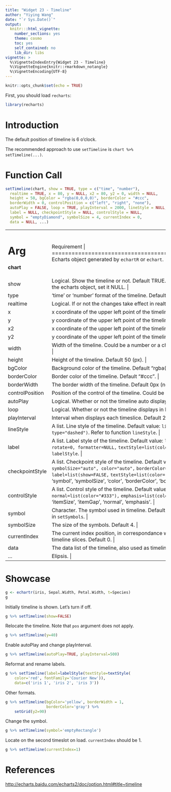---
title: "Widget 23 - Timeline"
author: "Yiying Wang"
date: "`r Sys.Date()`"
output: 
  knitr:::html_vignette:
    number_sections: yes
    theme: cosmo
    toc: yes
    self_contained: no
    lib_dir: libs
vignette: >
  %\VignetteIndexEntry{Widget 23 - Timeline}
  %\VignetteEngine{knitr::rmarkdown_notangle}
  %\VignetteEncoding{UTF-8}
---

```{r setup, include=FALSE}
knitr::opts_chunk$set(echo = TRUE)
```

First, you should load `recharts`:
```{r}
library(recharts)
```

# Introduction

The default position of timeline is 6 o'clock.

The recommended approach to use `setTimeline` is `chart %>% setTimeline(...)`.

# Function Call

```r
setTimeline(chart, show = TRUE, type = c("time", "number"),
  realtime = TRUE, x = 80, y = NULL, x2 = 80, y2 = 0, width = NULL,
  height = 50, bgColor = "rgba(0,0,0,0)", borderColor = "#ccc",
  borderWidth = 0, controlPosition = c("left", "right", "none"),
  autoPlay = FALSE, loop = TRUE, playInterval = 2000, lineStyle = NULL,
  label = NULL, checkpointStyle = NULL, controlStyle = NULL,
  symbol = "emptyDiamond", symbolSize = 4, currentIndex = 0,
  data = NULL, ...)
```

+---------------+--------------------------------------------------------------+
|   Arg         |  Requirement                                                |
+===============+==============================================================+
| **chart**     | Echarts object generated by `echartR` or `echart`.  |
+---------------+--------------------------------------------------------------+
| show          | Logical. Show the timeline or not. Default TRUE. If you want to remove timeline from the echarts object, set it NULL. |
+---------------+--------------------------------------------------------------+
| type          | 'time' or 'number' format of the timeline. Default 'time'. |
+---------------+--------------------------------------------------------------+
| realtime      | Logical. If or not the changes take effect in realtime manner. Default TRUE. |
+---------------+--------------------------------------------------------------+
| x             | x coordinate of the upper left point of the timeline bar. Default 80. |
+---------------+--------------------------------------------------------------+
| y             | y coordinate of the upper left point of the timeline bar. Default NULL (automatic). |
+---------------+--------------------------------------------------------------+
| x2            | x coordinate of the upper left point of the timeline bar. Default 80. |
+---------------+--------------------------------------------------------------+
| y2            | y coordinate of the upper left point of the timeline bar. Default 0. |
+---------------+--------------------------------------------------------------+
| width         | Width of the timeline. Could be a number or a character in percent form. Default NULL. |
+---------------+--------------------------------------------------------------+
| height        | Height of the timeline. Default 50 (px). |
+---------------+--------------------------------------------------------------+
| bgColor       | Background color of the timeline. Default "rgba(0,0,0,0)" (transparent). |
+---------------+--------------------------------------------------------------+
| borderColor   | Border color of the timeline. Default "#ccc". |
+---------------+--------------------------------------------------------------+
| borderWidth   | The border width of the timeline. Default 0px (not shown). |
+---------------+--------------------------------------------------------------+
|controlPosition| Position of the control of the timeline. Could be 'left', 'right' or 'none'. Default 'left'. |
+---------------+--------------------------------------------------------------+
| autoPlay      | Logical. Whether or not the timeline auto displays. Default FALSE. |
+---------------+--------------------------------------------------------------+
| loop          | Logical. Whether or not the timeline displays in loop mode. Default TRUE. |
+---------------+--------------------------------------------------------------+
| playInterval  | Interval when displays each timeslice. Default 2000 (ms). |
+---------------+--------------------------------------------------------------+
| lineStyle     | A list. Line style of the timeline. Default value: `list(color="#666", width=1, type="dashed")`. Refer to function `lineStyle`. |
+---------------+--------------------------------------------------------------+
| label         | A list. Label style of the timeline. Default value: `list(show=TRUE, interval="auto",` `rotate=0, formatter=NULL,` `textStyle=list(color="#333"))`. Refer to function `labelStyle`. |
+---------------+--------------------------------------------------------------+
|checkpointStyle| A list. Checkpoint style of the timeline. Default value: `list(symbol="auto",` `symbolSize="auto", color="auto",` `borderColor="auto", borderWidth="auto",` `label=list(show=FALSE,` `textStyle=list(color="auto"))).` Supports features of 'symbol', 'symbolSize', 'color', 'borderColor', 'borderWidth', 'label'. |
+---------------+--------------------------------------------------------------+
| controlStyle  | A list. Control style of the timeline. Default value: `list(itemSize=15, itemGap=5,` `normal=list(color="#333"),` `emphasis=list(color="#1e90ff"))`. Supports features of 'itemSize', 'itemGap', 'normal', 'emphasis'. |
+---------------+--------------------------------------------------------------+
| symbol        | Character. The symbol used in timeline. Default 'emptyDiamond'. You can use symbols in `setSymbols`. |
+---------------+--------------------------------------------------------------+
| symbolSize    | The size of the symbols. Default 4. |
+---------------+--------------------------------------------------------------+
| currentIndex  | The current index position, in correspondance with z. It is used to show specific timeline slices. Default 0. |
+---------------+--------------------------------------------------------------+
| data          | The data list of the timeline, also used as timeline data label. Default NULL. |
+---------------+--------------------------------------------------------------+
| ...           | Elipsis. |
+---------------+--------------------------------------------------------------+

# Showcase

```{r}
g <- echartr(iris, Sepal.Width, Petal.Width, t=Species)
g
```

Initially timeline is shown. Let's turn if off.
```{r}
g %>% setTimeline(show=FALSE)
```

Relocate the timeline. Note that `pos` argument does not apply.
```{r}
g %>% setTimeline(y=40)
```

Enable autoPlay and change playInterval.
```{r}
g %>% setTimeline(autoPlay=TRUE, playInterval=500)
```

Reformat and rename labels.
```{r}
g %>% setTimeline(label=labelStyle(textStyle=textStyle(
    color='red', fontFamily='Courier New')),
    data=c('iris 1', 'iris 2', 'iris 3'))
```

Other formats.
```{r}
g %>% setTimeline(bgColor='yellow', borderWidth = 1,
                  borderColor='gray') %>%
    setGrid(y2=90)
```

Change the symbol.
```{r}
g %>% setTimeline(symbol='emptyRectangle')
```

Locate on the second timeslot on load. `currentIndex` should be 1.

```{r}
g %>% setTimeline(currentIndex=1)
```


# References

<http://echarts.baidu.com/echarts2/doc/option.html#title~timeline>
